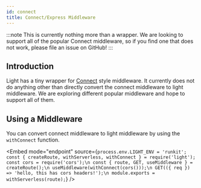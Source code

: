```yaml
---
id: connect
title: Connect/Express Middleware
---
```


:::note
This is currently nothing more than a wrapper. We are looking to support all of the popular Connect middleware, so if you find one that does not work, please file an issue on GitHub!
:::

## Introduction

Light has a tiny wrapper for [Connect](https://github.com/senchalabs/connect) style middleware. It currently does not do anything other than directly convert the connect middleware to light middleware. We are exploring different popular middleware and hope to support all of them.

## Using a Middleware

You can convert connect middleware to light middleware by using the `withConnect` function.


<Embed
  mode="endpoint"
  source={`process.env.LIGHT_ENV = 'runkit';
const { createRoute, withServerless, withConnect } = require('light');
const cors = require('cors');\n
const { route, GET, useMiddleware } = createRoute();\n
useMiddleware(withConnect(cors()));\n
GET(({ req }) => 'hello, this has cors headers!');\n
module.exports = withServerless(route);`}
/>
